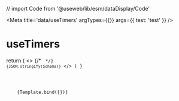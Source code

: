 // import Code from '@useweb/lib/esm/dataDisplay/Code'

<Meta title='data/useTimers' argTypes={{}} args={{ test: 'test' }} />

# useTimers

  return (
    <>
      <Text text='Schema' />
      {/* <Code code={schema} stringify /> */}
      <code>{JSON.stringify(Schema)}</code>
    </>
  )
}

<Canvas>
  <Story name='schema' argTypes={{}} args={{}}>
    {Template.bind({})}
  </Story>
</Canvas>
